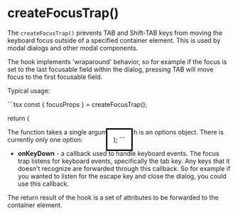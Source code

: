 
# createFocusTrap()

The `createFocusTrap()` prevents TAB and Shift-TAB keys from moving the keyboard focus outside
of a specified container element. This is used by modal dialogs and other modal components.

The hook implements 'wraparound' behavior, so for example if the focus is set to the last
focusable field within the dialog, pressing TAB will move focus to the first focusable field.

Typical usage:

<SourceCode>
```tsx
const { focusProps } = createFocusTrap();

return (
  <dialog
    {...focusProps}
    role="dialog"
    open
  />
);
```
</SourceCode>

The function takes a single argument, which is an options object. There is currently only one
option:

* **onKeyDown** - a callback used to handle keyboard events. The focus trap listens for keyboard
  events, specifically the tab key. Any keys that it doesn't recognize are forwarded through
  this callback. So for example if you wanted to listen for the escape key and close the dialog,
  you could use this callback.

The return result of the hook is a set of attributes to be forwarded to the container element.
